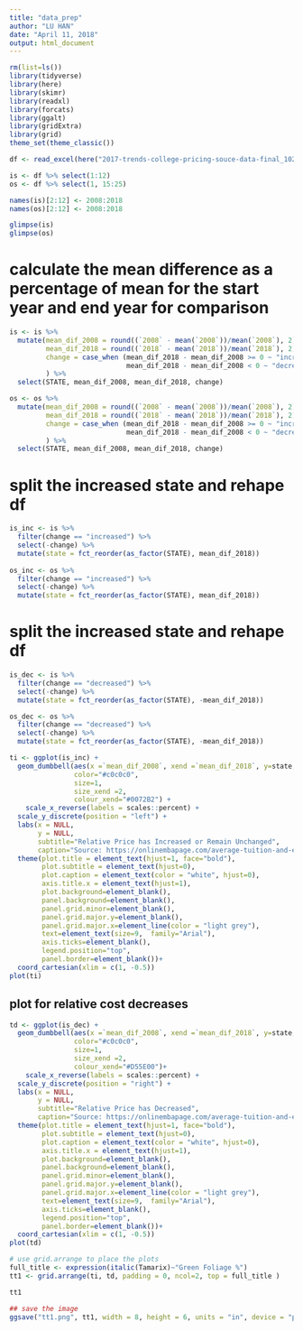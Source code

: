 ```yaml
---
title: "data_prep"
author: "LU HAN"
date: "April 11, 2018"
output: html_document
---
```


```r
rm(list=ls())
library(tidyverse)
library(here)
library(skimr)
library(readxl)
library(forcats)
library(ggalt)
library(gridExtra)
library(grid)
theme_set(theme_classic())
```

```r
df <- read_excel(here("2017-trends-college-pricing-souce-data-final_102717.xlsx"), sheet = 7, range = "b3:z53") 

is <- df %>% select(1:12)
os <- df %>% select(1, 15:25)

names(is)[2:12] <- 2008:2018
names(os)[2:12] <- 2008:2018

glimpse(is)
glimpse(os)
```
# calculate the mean difference as a percentage of mean for the start year and end year for comparison
```r
is <- is %>% 
  mutate(mean_dif_2008 = round((`2008` - mean(`2008`))/mean(`2008`), 2), 
         mean_dif_2018 = round((`2018` - mean(`2018`))/mean(`2018`), 2), 
         change = case_when (mean_dif_2018 - mean_dif_2008 >= 0 ~ "increased", 
                             mean_dif_2018 - mean_dif_2008 < 0 ~ "decreased")
         ) %>% 
  select(STATE, mean_dif_2008, mean_dif_2018, change)

os <- os %>% 
  mutate(mean_dif_2008 = round((`2008` - mean(`2008`))/mean(`2008`), 2), 
         mean_dif_2018 = round((`2018` - mean(`2018`))/mean(`2018`), 2), 
         change = case_when (mean_dif_2018 - mean_dif_2008 >= 0 ~ "increased", 
                             mean_dif_2018 - mean_dif_2008 < 0 ~ "decreased")
         ) %>% 
  select(STATE, mean_dif_2008, mean_dif_2018, change)

```
# split the increased state and rehape df
```r
is_inc <- is %>% 
  filter(change == "increased") %>% 
  select(-change) %>% 
  mutate(state = fct_reorder(as_factor(STATE), mean_dif_2018))
         
os_inc <- os %>% 
  filter(change == "increased") %>% 
  select(-change) %>% 
  mutate(state = fct_reorder(as_factor(STATE), mean_dif_2018))
```

# split the increased state and rehape df
```r
is_dec <- is %>% 
  filter(change == "decreased") %>% 
  select(-change) %>% 
  mutate(state = fct_reorder(as_factor(STATE), -mean_dif_2018))

os_dec <- os %>% 
  filter(change == "decreased") %>% 
  select(-change) %>% 
  mutate(state = fct_reorder(as_factor(STATE), -mean_dif_2018))
```


```r
ti <- ggplot(is_inc) +
  geom_dumbbell(aes(x =`mean_dif_2008`, xend =`mean_dif_2018`, y=state, group=state),
                color="#c0c0c0", 
                size=1,
                size_xend =2,
                colour_xend="#0072B2") +
    scale_x_reverse(labels = scales::percent) + 
  scale_y_discrete(position = "left") +
  labs(x = NULL,
       y = NULL,
       subtitle="Relative Price has Increased or Remain Unchanged", 
       caption="Source: https://onlinembapage.com/average-tuition-and-educational-attainment-in-the-united-states/") +
  theme(plot.title = element_text(hjust=1, face="bold"),
        plot.subtitle = element_text(hjust=0),
        plot.caption = element_text(color = "white", hjust=0),
        axis.title.x = element_text(hjust=1),
        plot.background=element_blank(),
        panel.background=element_blank(),
        panel.grid.minor=element_blank(),
        panel.grid.major.y=element_blank(),
        panel.grid.major.x=element_line(color = "light grey"),
        text=element_text(size=9,  family="Arial"),
        axis.ticks=element_blank(),
        legend.position="top",
        panel.border=element_blank())+
  coord_cartesian(xlim = c(1, -0.5)) 
plot(ti)

```

## plot for relative cost decreases
```r
td <- ggplot(is_dec) +
  geom_dumbbell(aes(x =`mean_dif_2008`, xend =`mean_dif_2018`, y=state, group=state),
                color="#c0c0c0", 
                size=1,
                size_xend =2,
                colour_xend="#D55E00")+
    scale_x_reverse(labels = scales::percent) + 
  scale_y_discrete(position = "right") +
  labs(x = NULL,
       y = NULL,
       subtitle="Relative Price has Decreased", 
       caption="Source: https://onlinembapage.com/average-tuition-and-educational-attainment-in-the-united-states/") +
  theme(plot.title = element_text(hjust=1, face="bold"),
        plot.subtitle = element_text(hjust=0),
        plot.caption = element_text(color = "white", hjust=0),
        axis.title.x = element_text(hjust=1),
        plot.background=element_blank(),
        panel.background=element_blank(),
        panel.grid.minor=element_blank(),
        panel.grid.major.y=element_blank(),
        panel.grid.major.x=element_line(color = "light grey"),
        text=element_text(size=9,  family="Arial"),
        axis.ticks=element_blank(),
        legend.position="top",
        panel.border=element_blank())+
  coord_cartesian(xlim = c(1, -0.5)) 
plot(td)
```



```r
# use grid.arrange to place the plots
full_title <- expression(italic(Tamarix)~"Green Foliage %")
tt1 <- grid.arrange(ti, td, padding = 0, ncol=2, top = full_title )

tt1

## save the image
ggsave("tt1.png", tt1, width = 8, height = 6, units = "in", device = "png")
```
